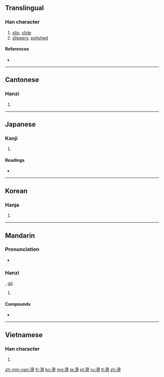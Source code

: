 {{also|磆}}
==Translingual==

===Han character===
{{Han char|rn=85|rad=水|as=10|sn=13|four=3712<sub>7</sub>|canj=水月月月 (EBBB)|ids=⿰[[氵]][[骨]]}}

# [[slip]], [[slide]]
# [[slippery]], [[polished]]

====References====
* {{Han ref|kx=0643.030|dkj=18032|dj=1050.100|hdz=31678.040|uh=6ED1|ud=28369|bh=B7C6|bd=47046}}

----

==Cantonese==

===Hanzi===
{{yue-hanzi|jyut=[[gwat1]], [[waat6]]|y=gwat1, waat6}}

# {{defn|lang=yue|sort=水10}}

----

==Japanese==

===Kanji===
{{ja-kanji|grade=c|rs=水10}}

# {{defn|lang=ja|sort=水10}}

====Readings====
* {{ja-readings|on=[[かつ]] (katsu), [[こつ]] (kotsu)|kun=[[なめらか]] (nameraka), [[すべる]] (suberu)}}

----

==Korean==

===Hanja===
{{ko-hanja|hangeul=[[활]], [[골]]|eumhun=|rv=hwal, gol|mr=hwal, kol|y=hwal, kol}}

# {{defn|lang=ko|sort=水10}}

----

==Mandarin==

===Pronunciation===
* {{audio|Zh-huá.ogg|Audio}}

===Hanzi===
{{cmn-hanzi|pin=[[huá]] ([[hua2]])|wg=hua<sup>2</sup>}}, [[gǔ]]

# {{defn|lang=cmn|sort=水10}}

====Compounds====
* {{l|cmn|滑冰|tr=huábīng}}

----

==Vietnamese==

===Han character===
{{vi-hantu|[[hoạt]], [[gột]], [[cốt]]|rs=水10}}

# {{defn|lang=vi|sort=水10}}

[[zh-min-nan:滑]]
[[fr:滑]]
[[ko:滑]]
[[mg:滑]]
[[ja:滑]]
[[pl:滑]]
[[ru:滑]]
[[tl:滑]]
[[zh:滑]]